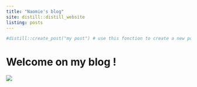 ```yaml
---
title: "Naomie's blog"
site: distill::distill_website
listing: posts
---
```


```r
#distill::create_post("my post") # use this fonction to create a new post
```


# Welcome on my blog !

![](images/seascape_seagulls_landscape_sea_water_ocean_beach_coast-539537.jpg!s.jpeg)
